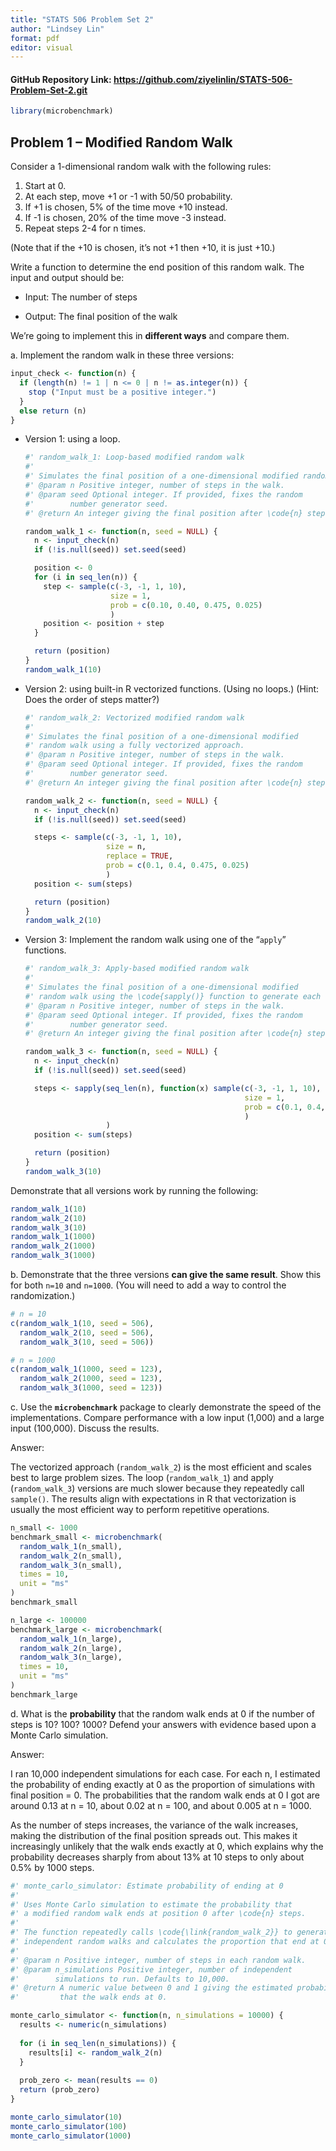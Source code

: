 ```yaml
---
title: "STATS 506 Problem Set 2"
author: "Lindsey Lin"
format: pdf
editor: visual
---
```


#### GitHub Repository Link: <https://github.com/ziyelinlin/STATS-506-Problem-Set-2.git>

```r
library(microbenchmark)
```

## Problem 1 – **Modified Random Walk**

Consider a 1-dimensional random walk with the following rules:

1.  Start at 0.
2.  At each step, move +1 or -1 with 50/50 probability.
3.  If +1 is chosen, 5% of the time move +10 instead.
4.  If -1 is chosen, 20% of the time move -3 instead.
5.  Repeat steps 2-4 for n times.

(Note that if the +10 is chosen, it’s not +1 then +10, it is just +10.)

Write a function to determine the end position of this random walk. The input and output should be:

-   Input: The number of steps

-   Output: The final position of the walk

We’re going to implement this in **different ways** and compare them.

a\. Implement the random walk in these three versions:

```r
input_check <- function(n) {
  if (length(n) != 1 | n <= 0 | n != as.integer(n)) {
    stop ("Input must be a positive integer.")
  }
  else return (n)
}
```

-   Version 1: using a loop.

    ```r
    #' random_walk_1: Loop-based modified random walk
    #' 
    #' Simulates the final position of a one-dimensional modified random walk.
    #' @param n Positive integer, number of steps in the walk.
    #' @param seed Optional integer. If provided, fixes the random 
    #'        number generator seed.
    #' @return An integer giving the final position after \code{n} steps.

    random_walk_1 <- function(n, seed = NULL) {
      n <- input_check(n)
      if (!is.null(seed)) set.seed(seed)
      
      position <- 0
      for (i in seq_len(n)) {
        step <- sample(c(-3, -1, 1, 10), 
                       size = 1, 
                       prob = c(0.10, 0.40, 0.475, 0.025)
                       )
        position <- position + step
      }
      
      return (position)
    }
    random_walk_1(10)
    ```

-   Version 2: using built-in R vectorized functions. (Using no loops.) (Hint: Does the order of steps matter?)

    ```r
    #' random_walk_2: Vectorized modified random walk
    #'
    #' Simulates the final position of a one-dimensional modified 
    #' random walk using a fully vectorized approach.
    #' @param n Positive integer, number of steps in the walk.
    #' @param seed Optional integer. If provided, fixes the random 
    #'        number generator seed.
    #' @return An integer giving the final position after \code{n} steps.

    random_walk_2 <- function(n, seed = NULL) {
      n <- input_check(n)
      if (!is.null(seed)) set.seed(seed)
      
      steps <- sample(c(-3, -1, 1, 10), 
                      size = n, 
                      replace = TRUE, 
                      prob = c(0.1, 0.4, 0.475, 0.025)
                      )
      position <- sum(steps)
      
      return (position)
    }
    random_walk_2(10)
    ```

-   Version 3: Implement the random walk using one of the “`apply`” functions.

    ```r
    #' random_walk_3: Apply-based modified random walk
    #'
    #' Simulates the final position of a one-dimensional modified 
    #' random walk using the \code{sapply()} function to generate each step.
    #' @param n Positive integer, number of steps in the walk.
    #' @param seed Optional integer. If provided, fixes the random 
    #'        number generator seed.
    #' @return An integer giving the final position after \code{n} steps.

    random_walk_3 <- function(n, seed = NULL) {
      n <- input_check(n)
      if (!is.null(seed)) set.seed(seed)
      
      steps <- sapply(seq_len(n), function(x) sample(c(-3, -1, 1, 10), 
                                                     size = 1, 
                                                     prob = c(0.1, 0.4, 0.475, 0.025)
                                                     )
                      )
      position <- sum(steps)
      
      return (position)
    }
    random_walk_3(10)
    ```

Demonstrate that all versions work by running the following:

```r
random_walk_1(10)
random_walk_2(10)
random_walk_3(10)
random_walk_1(1000)
random_walk_2(1000)
random_walk_3(1000)
```

b\. Demonstrate that the three versions **can give the same result**. Show this for both `n=10` and `n=1000`. (You will need to add a way to control the randomization.)

```r
# n = 10 
c(random_walk_1(10, seed = 506), 
  random_walk_2(10, seed = 506), 
  random_walk_3(10, seed = 506))

# n = 1000
c(random_walk_1(1000, seed = 123), 
  random_walk_2(1000, seed = 123), 
  random_walk_3(1000, seed = 123))
```

c\. Use the **`microbenchmark`** package to clearly demonstrate the speed of the implementations. Compare performance with a low input (1,000) and a large input (100,000). Discuss the results.

Answer:

The vectorized approach (`random_walk_2`) is the most efficient and scales best to large problem sizes. The loop (`random_walk_1`) and apply (`random_walk_3`) versions are much slower because they repeatedly call `sample()`. The results align with expectations in R that vectorization is usually the most efficient way to perform repetitive operations.

```r
n_small <- 1000
benchmark_small <- microbenchmark(
  random_walk_1(n_small),
  random_walk_2(n_small),
  random_walk_3(n_small),
  times = 10,
  unit = "ms"
)
benchmark_small
```

```r
n_large <- 100000
benchmark_large <- microbenchmark(
  random_walk_1(n_large),
  random_walk_2(n_large),
  random_walk_3(n_large),
  times = 10,
  unit = "ms"
)
benchmark_large
```

d\. What is the **probability** that the random walk ends at 0 if the number of steps is 10? 100? 1000? Defend your answers with evidence based upon a Monte Carlo simulation.

Answer:

I ran 10,000 independent simulations for each case. For each n, I estimated the probability of ending exactly at 0 as the proportion of simulations with final position = 0. The probabilities that the random walk ends at 0 I got are around 0.13 at n = 10, about 0.02 at n = 100, and about 0.005 at n = 1000.

As the number of steps increases, the variance of the walk increases, making the distribution of the final position spreads out. This makes it increasingly unlikely that the walk ends exactly at 0, which explains why the probability decreases sharply from about 13% at 10 steps to only about 0.5% by 1000 steps.

```r
#' monte_carlo_simulator: Estimate probability of ending at 0
#'
#' Uses Monte Carlo simulation to estimate the probability that 
#' a modified random walk ends at position 0 after \code{n} steps.
#'
#' The function repeatedly calls \code{\link{random_walk_2}} to generate
#' independent random walks and calculates the proportion that end at 0.
#'
#' @param n Positive integer, number of steps in each random walk.
#' @param n_simulations Positive integer, number of independent 
#'        simulations to run. Defaults to 10,000.
#' @return A numeric value between 0 and 1 giving the estimated probability 
#'         that the walk ends at 0.

monte_carlo_simulator <- function(n, n_simulations = 10000) {
  results <- numeric(n_simulations)
  
  for (i in seq_len(n_simulations)) {
    results[i] <- random_walk_2(n)
  }
  
  prob_zero <- mean(results == 0) 
  return (prob_zero)
}

monte_carlo_simulator(10) 
monte_carlo_simulator(100)
monte_carlo_simulator(1000)
```
